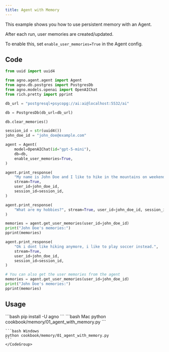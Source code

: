 ```yaml
---
title: Agent with Memory
---
```


This example shows you how to use persistent memory with an Agent.

After each run, user memories are created/updated.

To enable this, set `enable_user_memories=True` in the Agent config.

## Code

```python cookbook/memory/01_agent_with_memory.py
from uuid import uuid4

from agno.agent.agent import Agent
from agno.db.postgres import PostgresDb
from agno.models.openai import OpenAIChat
from rich.pretty import pprint

db_url = "postgresql+psycopg://ai:ai@localhost:5532/ai"

db = PostgresDb(db_url=db_url)

db.clear_memories()

session_id = str(uuid4())
john_doe_id = "john_doe@example.com"

agent = Agent(
    model=OpenAIChat(id="gpt-5-mini"),
    db=db,
    enable_user_memories=True,
)

agent.print_response(
    "My name is John Doe and I like to hike in the mountains on weekends.",
    stream=True,
    user_id=john_doe_id,
    session_id=session_id,
)

agent.print_response(
    "What are my hobbies?", stream=True, user_id=john_doe_id, session_id=session_id
)

memories = agent.get_user_memories(user_id=john_doe_id)
print("John Doe's memories:")
pprint(memories)

agent.print_response(
    "Ok i dont like hiking anymore, i like to play soccer instead.",
    stream=True,
    user_id=john_doe_id,
    session_id=session_id,
)

# You can also get the user memories from the agent
memories = agent.get_user_memories(user_id=john_doe_id)
print("John Doe's memories:")
pprint(memories)

```

## Usage

<Steps>
  <Snippet file="create-venv-step.mdx" />

  <Step title="Install libraries">
    ```bash
    pip install -U agno
    ```
  </Step>

  <Step title="Run Example">
    <CodeGroup>
    ```bash Mac
    python cookbook/memory/01_agent_with_memory.py
    ```

    ```bash Windows
    python cookbook/memory/01_agent_with_memory.py
    ```
    </CodeGroup>
  </Step>
</Steps>